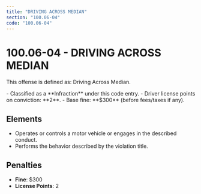 ```yaml
---
title: "DRIVING ACROSS MEDIAN"
section: "100.06-04"
code: "100.06-04"
---
```





# 100.06-04 - DRIVING ACROSS MEDIAN

This offense is defined as: Driving Across Median.

<Aside type="tip" title="Charge Type: Infraction">
- Classified as a **Infraction** under this code entry.
- Driver license points on conviction: **2**.
- Base fine: **$300** (before fees/taxes if any).
</Aside>

## Elements
- Operates or controls a motor vehicle or engages in the described conduct.
- Performs the behavior described by the violation title.

## Penalties
- **Fine**: $300
- **License Points**: 2

